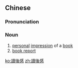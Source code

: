 {{also|读后感}}
==Chinese==
{{zh-forms|s=读后感}}

===Pronunciation===
{{zh-pron
|m=dúhòugǎn
|c=duk6 hau6 gam2
|cat=n
}}

===Noun===
{{zh-noun}}

# [[personal]] [[impression]] of a [[book]]
# [[book report]]

[[ko:讀後感]]
[[zh:讀後感]]
